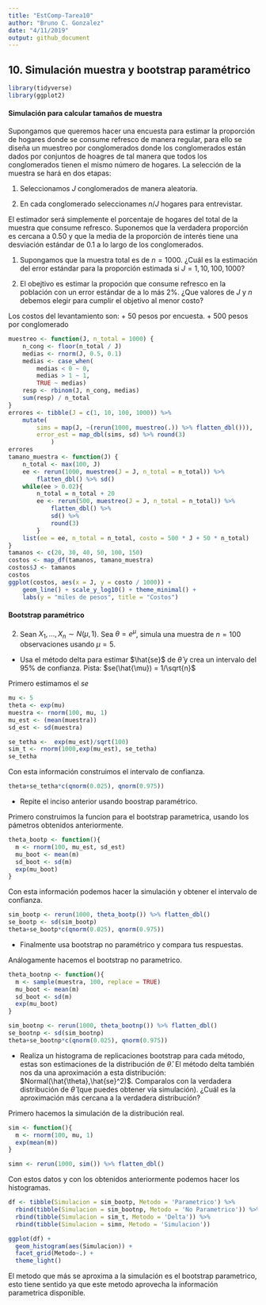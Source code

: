 ```yaml
---
title: "EstComp-Tarea10"
author: "Bruno C. Gonzalez"
date: "4/11/2019"
output: github_document
---
```


## 10. Simulación muestra y bootstrap paramétrico

```r
library(tidyverse)
library(ggplot2)
```


#### Simulación para calcular tamaños de muestra

Supongamos que queremos hacer una encuesta para estimar la proporción de 
hogares donde se consume refresco de manera regular, para ello se diseña un 
muestreo por conglomerados donde los conglomerados están dados por conjuntos de
hoagres de tal manera que todos los conglomerados tienen el mismo número de 
hogares. La selección de la muestra se hará en dos etapas:
    
1. Seleccionamos $J$ conglomerados de manera aleatoria.

2. En cada conglomerado seleccionames $n/J$ hogares para entrevistar.

El estimador será simplemente el porcentaje de hogares del total de la muestra que consume refresco. Suponemos que la verdadera proporción es cercana a $0.50$ y que la media de la proporción de interés tiene una desviación estándar de $0.1$ a lo largo de los conglomerados.

1. Supongamos que la muestra total es de $n=1000$. ¿Cuál es la estimación del 
error estándar para la proporción estimada si $J=1,10,100,1000$?

2. El obejtivo es estimar la propoción que consume refresco en la población con 
un error estándar de a lo más $2\%$. ¿Que valores de $J$ y $n$ debemos elegir para
cumplir el objetivo al menor costo?

Los costos del levantamiento son: 
    + $50$ pesos por encuesta.
    + $500$ pesos por conglomerado

```r
muestreo <- function(J, n_total = 1000) {
    n_cong <- floor(n_total / J)
    medias <- rnorm(J, 0.5, 0.1)
    medias <- case_when(
        medias < 0 ~ 0, 
        medias > 1 ~ 1,
        TRUE ~ medias)
    resp <- rbinom(J, n_cong, medias)
    sum(resp) / n_total
}
errores <- tibble(J = c(1, 10, 100, 1000)) %>% 
    mutate(
        sims = map(J, ~(rerun(1000, muestreo(.)) %>% flatten_dbl())), 
        error_est = map_dbl(sims, sd) %>% round(3)
            )
errores
tamano_muestra <- function(J) {
    n_total <- max(100, J)
    ee <- rerun(1000, muestreo(J = J, n_total = n_total)) %>% 
        flatten_dbl() %>% sd()
    while(ee > 0.02){
        n_total = n_total + 20
        ee <- rerun(500, muestreo(J = J, n_total = n_total)) %>% 
            flatten_dbl() %>% 
            sd() %>% 
            round(3)
        }
    list(ee = ee, n_total = n_total, costo = 500 * J + 50 * n_total)
}
tamanos <- c(20, 30, 40, 50, 100, 150)
costos <- map_df(tamanos, tamano_muestra)
costos$J <- tamanos
costos
ggplot(costos, aes(x = J, y = costo / 1000)) +
    geom_line() + scale_y_log10() + theme_minimal() +
    labs(y = "miles de pesos", title = "Costos")
```
#### Bootstrap paramétrico

2. Sean $X_1,...,X_n \sim N(\mu, 1)$. Sea $\theta = e^{\mu}$, simula una muestra de $n=100$ observaciones usando $\mu=5$.

  + Usa el método delta para estimar $\hat{se}$ de $\hat{\theta}$ y crea un intervalo del $95\%$ de confianza. Pista: $se(\hat{\mu}) = 1/\sqrt{n}$

Primero estimamos el *se*
```r
mu <- 5
theta <- exp(mu)
muestra <- rnorm(100, mu, 1)
mu_est <- (mean(muestra))
sd_est <- sd(muestra)

se_tetha <-  exp(mu_est)/sqrt(100)
sim_t <- rnorm(1000,exp(mu_est), se_tetha)
se_tetha
```
  
Con esta información construimos el intervalo de confianza.

```r
theta+se_tetha*c(qnorm(0.025), qnorm(0.975))
```

  + Repite el inciso anterior usando boostrap paramétrico.
 
 
Primero construimos la funcion para el bootstrap parametrica, usando los pámetros obtenidos anteriormente. 
```r
theta_bootp <- function(){
  m <- rnorm(100, mu_est, sd_est)
  mu_boot <- mean(m)
  sd_boot <- sd(m)
  exp(mu_boot)
}
```
  
Con esta información podemos hacer la simulación y obtener el intervalo de confianza.

```r
sim_bootp <- rerun(1000, theta_bootp()) %>% flatten_dbl()
se_bootp <- sd(sim_bootp)
theta+se_bootp*c(qnorm(0.025), qnorm(0.975))
```

  
  + Finalmente usa bootstrap no paramétrico y compara tus respuestas.
  

Análogamente hacemos el bootstrap no parametrico.

```r
theta_bootnp <- function(){
  m <- sample(muestra, 100, replace = TRUE)
  mu_boot <- mean(m)
  sd_boot <- sd(m)
  exp(mu_boot)
}

sim_bootnp <- rerun(1000, theta_bootnp()) %>% flatten_dbl()
se_bootnp <- sd(sim_bootnp)
theta+se_bootnp*c(qnorm(0.025), qnorm(0.975))
```

  + Realiza un histograma de replicaciones bootstrap para cada método, estas son  estimaciones de la distribución de $\hat{\theta}$. El método delta también nos da una aproximación a esta distribución: $Normal(\hat{\theta},\hat{se}^2)$. Comparalos con la verdadera distribución de $\hat{\theta}$ (que puedes obtener vía simulación). ¿Cuál es la aproximación más cercana a la verdadera distribución?
  
Primero hacemos la simulación de la distribución real.

```r
sim <- function(){
  m <- rnorm(100, mu, 1)
  exp(mean(m))
}

simn <- rerun(1000, sim()) %>% flatten_dbl()
```

Con estos datos y con los obtenidos anteriormente podemos hacer los histogramas.

```r
df <- tibble(Simulacion = sim_bootp, Metodo = 'Parametrico') %>% 
  rbind(tibble(Simulacion = sim_bootnp, Metodo = 'No Parametrico')) %>% 
  rbind(tibble(Simulacion = sim_t, Metodo = 'Delta')) %>% 
  rbind(tibble(Simulacion = simn, Metodo = 'Simulacion'))

ggplot(df) +
  geom_histogram(aes(Simulacion)) +
  facet_grid(Metodo~.) +
  theme_light()
```


El metodo que más se aproxima a la simulación es el bootstrap parametrico, esto tiene sentido ya que este metodo aprovecha la información parametrica disponible.